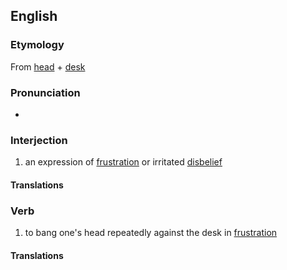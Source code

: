 ==English==

===Etymology===
From [[head]] + [[desk]]

===Pronunciation===
* {{IPA|/hɛd.dɛsk/}}

===Interjection===
{{infl|en|interjection}}

# an expression of [[frustration]] or irritated [[disbelief]]

====Translations====
{{trans-top|expressing frustration}}
{{trans-mid}}
{{trans-bottom}}

===Verb===
{{en-verb}}

# to bang one's head repeatedly against the desk in [[frustration]]

====Translations====
{{trans-top|bang head against desk}}
{{trans-mid}}
{{trans-bottom}}